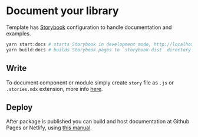
<Meta title="Docs/Add documentation" />

# Document your library

Template has [Storybook](https://storybook.js.org/) configuration to handle documentation and examples.

```bash
yarn start:docs # starts Storybook in development mode, http://localhost:3000/
yarn build:docs # builds Storybook pages to `storybook-dist` directory
```

## Write
To document component or module simply create `story` file as `.js` or `.stories.mdx` extension, more info [here](https://storybook.js.org/docs/react/writing-stories/introduction).

## Deploy
After package is published you can build and host documentation at Github Pages or Netlify, using [this manual](https://storybook.js.org/tutorials/intro-to-storybook/react/en/deploy/).

